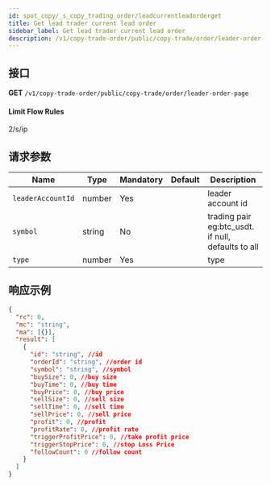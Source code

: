 ```yaml
---
id: spot_copy/_s_copy_trading_order/leadcurrentleadorderget
title: Get lead trader current lead order
sidebar_label: Get lead trader current lead order
description: /v1/copy-trade-order/public/copy-trade/order/leader-order-page
---
```


## 接口

**GET** `/v1/copy-trade-order/public/copy-trade/order/leader-order-page`

#### **Limit Flow Rules**

2/s/ip

## 请求参数

| Name | Type | Mandatory | Default | Description |
| --- | --- | --- | --- | --- |
| `leaderAccountId` | number | Yes |  | leader account id |
| `symbol` | string | No |  | trading pair eg:btc_usdt. if null, defaults to all |
| `type` | number | Yes |  | type |

## 响应示例

```json
{
  "rc": 0,
  "mc": "string",
  "ma": [{}],
  "result": [
    {
      "id": "string", //id
      "orderId": "string", //order id
      "symbol": "string", //symbol
      "buySize": 0, //buy size
      "buyTime": 0, //buy time
      "buyPrice": 0, //buy price
      "sellSize": 0, //sell size
      "sellTime": 0, //sell time
      "sellPrice": 0, //sell price
      "profit": 0, //profit
      "profitRate": 0, //profit rate
      "triggerProfitPrice": 0, //take profit price
      "triggerStopPrice": 0, //stop Loss Price
      "followCount": 0 //follow count
    }
  ]
}
```
